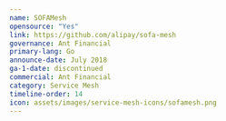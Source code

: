 ---
name: SOFAMesh
opensource: "Yes"
link: https://github.com/alipay/sofa-mesh
governance: Ant Financial
primary-lang: Go
announce-date: July 2018
ga-1-date: discontinued
commercial: Ant Financial
category: Service Mesh
timeline-order: 14
icon: assets/images/service-mesh-icons/sofamesh.png
---
